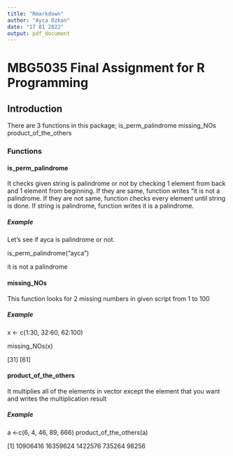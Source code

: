 ```yaml
---
title: "Rmarkdown"
author: "Ayca Ozkan"
date: "17 01 2022"
output: pdf_document
---
```


# MBG5035 Final Assignment for R Programming
## Introduction

There are 3 functions in this package;
is_perm_palindrome
missing_NOs
product_of_the_others

### Functions

#### is_perm_palindrome
It checks given string is palindrome or not by checking 1 element
from back and 1 element from beginning. If they are same, function writes "it is not a palindrome. If they are
not same, function checks every element until string is  done.
If string is palindrome, function writes it is a palindrome.

##### Example

Let's see if ayca is palindrome or not.

is_perm_palindrome("ayca")

it is not a palindrome

#### missing_NOs
This function looks for 2 missing numbers in given script from 1 to 100

##### Example
x <- c(1:30, 32:60, 62:100)

missing_NOs(x)

[31]
[61]

#### product_of_the_others
It multiplies all of the elements in vector except the
element that you want and writes the multiplication result

##### Example
a <-c(6, 4, 46, 89, 666)
product_of_the_others(a)

[1] 10906416 16359624  1422576   735264    98256
